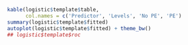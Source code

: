 ```r
kable(logistic$template$table,
      col.names = c('Predictor', 'Levels', 'No PE', 'PE')
summary(logistic$template$fitted)
autoplot(logistic$template$fitted) + theme_bw()
## logistic$template$roc

```
